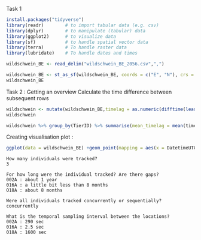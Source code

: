 Task 1 

```r
install.packages("tidyverse")
library(readr)        # to import tabular data (e.g. csv)
library(dplyr)        # to manipulate (tabular) data
library(ggplot2)      # to visualize data
library(sf)           # to handle spatial vector data
library(terra)        # To handle raster data
library(lubridate)    # To handle dates and times
```

```r
wildschwein_BE <- read_delim("wildschwein_BE_2056.csv",",")
```

```r
wildschwein_BE <- st_as_sf(wildschwein_BE, coords = c("E", "N"), crs = 2056, remove = FALSE)
wildschwein_BE

```

Task 2 : Getting an overview
Calculate the time difference between subsequent rows

```r
wildschwein <- mutate(wildschwein_BE,timelag = as.numeric(difftime(lead(DatetimeUTC),DatetimeUTC)), units = "sec")
wildschwein
```


```r
wildschwein %>% group_by(TierID) %>% summarise(mean_timelag = mean(timelag,na.rm = T))
```
Creating visualisation plot : 

```r
ggplot(data = wildschwein_BE) +geom_point(mapping = aes(x = DatetimeUTC, y = TierID), color = "blue")
```

    How many individuals were tracked?
    3

    For how long were the individual tracked? Are there gaps?
    002A : about 1 year
    016A : a little bit less than 8 months
    O18A : about 8 months
    
    Were all individuals tracked concurrently or sequentially?
    concurrently
    
    What is the temporal sampling interval between the locations?
    002A : 290 sec
    016A : 2.5 sec
    018A : 1600 sec
